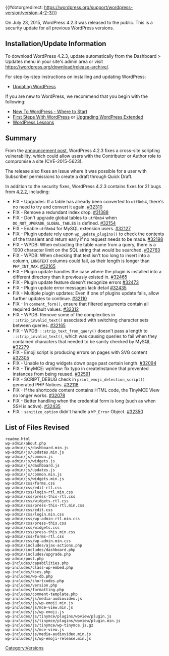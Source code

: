 {{#dotorgredirect: https://wordpress.org/support/wordpress-version/version-4-2-3/}}
{{Languages|
{{en|Version 4.2.3}}
{{ja|Version 4.2.3}}
}}

On July 23, 2015, WordPress 4.2.3 was released to the public. This is a security update for all previous WordPress versions.

== Installation/Update Information ==
To download WordPress 4.2.3, update automatically from the Dashboard > Updates menu in your site's admin area or visit https://wordpress.org/download/release-archive/.

For step-by-step instructions on installing and updating WordPress:
* [[Updating WordPress]]

If you are new to WordPress, we recommend that you begin with the following:
* [[New To WordPress - Where to Start]]
* [[First Steps With WordPress]] or [[Upgrading WordPress Extended]]
* [[WordPress Lessons]]

== Summary ==
From the [https://wordpress.org/news/2015/07/wordpress-4-2-3/ announcement post], WordPress 4.2.3 fixes a cross-site scripting vulnerability, which could allow users with the Contributor or Author role to compromise a site (CVE-2015-5623).

The release also fixes an issue where it was possible for a user with Subscriber permissions to create a draft through Quick Draft.

In addition to the security fixes, WordPress 4.2.3 contains fixes for 21 bugs from [[Version_4.2.2|4.2.2]], including:

* FIX - Upgrades: If a table has already been converted to <tt>utf8mb4</tt>, there's no need to try and convert it again. [https://core.trac.wordpress.org/ticket/32310 #32310]
* FIX - Remove a redundant index drop. [https://core.trac.wordpress.org/ticket/31388 #31388]
* FIX - Don't upgrade global tables to <tt>utf8mb4</tt> when <tt>DO_NOT_UPGRADE_GLOBAL_TABLES</tt> is defined. [https://core.trac.wordpress.org/ticket/32154 #32154]
* FIX - Enable <tt>utf8mb4</tt> for MySQL extension users. [https://core.trac.wordpress.org/ticket/32127 #32127]
* FIX - Plugin update rely upon <tt>wp_update_plugins()</tt> to check the contents of the transient and return early if no request needs to be made. [https://core.trac.wordpress.org/ticket/32198 #32198]
* FIX - WPDB: When extracting the table name from a query, there is a 1000 character limit on the SQL string that would be searched. [https://core.trac.wordpress.org/ticket/32763 #32763]
* FIX - WPDB: When checking that text isn't too long to insert into a column, <tt>LONGTEXT</tt> columns could fail, as their length is longer than <tt>PHP_INT_MAX</tt>. [https://core.trac.wordpress.org/ticket/32165 #32165]
* FIX - Plugin update handles the case where the plugin is installed into a different directory than it previously existed in. [https://core.trac.wordpress.org/ticket/32465 #32465]
* FIX - Plugin update feature doesn't recognize errors [https://core.trac.wordpress.org/ticket/32473 #32473]
* FIX - Plugin update error messages lack detail [https://core.trac.wordpress.org/ticket/32435 #32435]
* FIX - Multiple plugin updates: Even if one of plugins update fails, allow further updates to continue. [https://core.trac.wordpress.org/ticket/32110 #32110]
* FIX - In <tt>comment_form()</tt>, ensure that filtered arguments contain all required default values. [https://core.trac.wordpress.org/ticket/32312 #32312] 
* FIX - WPDB: Remove some of the complexities in <tt>::strip_invalid_text()</tt> associated with switching character sets between queries. [https://core.trac.wordpress.org/ticket/32165 #32165] 
* FIX - WPDB: <tt>::strip_text_from_query()</tt> doesn't pass a length to <tt>::strip_invalid_text()</tt>, which was causing queries to fail when they contained characters that needed to be sanity checked by MySQL. [https://core.trac.wordpress.org/ticket/32279 #32279] 
* FIX - Emoji script is producing errors on pages with SVG content [https://core.trac.wordpress.org/ticket/32305 #32305] 
* FIX - Unable to drag widgets down page past certain length. [https://core.trac.wordpress.org/ticket/32094 #32094]
* FIX - TinyMCE: wpView: fix typo in createInstance that prevented instances from being reused. [https://core.trac.wordpress.org/ticket/32591 #32591] 
* FIX - SCRIPT_DEBUG check in <tt>print_emoji_detection_script()</tt> generated PHP Notices. [https://core.trac.wordpress.org/ticket/32118 #32118] 
* FIX - If the shortcode content contains HTML code, the TinyMCE View no longer works. [https://core.trac.wordpress.org/ticket/32078 #32078] 
* FIX - Better handling when the credential form is long (such as when SSH is active). [https://core.trac.wordpress.org/ticket/32435 #32435]
* FIX - <tt>sanitize_option</tt> didn't handle a <tt>WP_Error</tt> Object. [https://core.trac.wordpress.org/ticket/32350 #32350]

== List of Files Revised ==
<pre>
readme.html
wp-admin/about.php
wp-admin/js/dashboard.min.js
wp-admin/js/updates.min.js
wp-admin/js/common.js
wp-admin/js/widgets.js
wp-admin/js/dashboard.js
wp-admin/js/updates.js
wp-admin/js/common.min.js
wp-admin/js/widgets.min.js
wp-admin/css/forms.css
wp-admin/css/edit-rtl.css
wp-admin/css/login-rtl.min.css
wp-admin/css/press-this-rtl.css
wp-admin/css/widgets-rtl.css
wp-admin/css/press-this-rtl.min.css
wp-admin/css/edit.css
wp-admin/css/login.min.css
wp-admin/css/wp-admin-rtl.min.css
wp-admin/css/press-this.css
wp-admin/css/widgets.css
wp-admin/css/press-this.min.css
wp-admin/css/forms-rtl.css
wp-admin/css/wp-admin.min.css
wp-admin/includes/ajax-actions.php
wp-admin/includes/dashboard.php
wp-admin/includes/upgrade.php
wp-admin/post.php
wp-includes/capabilities.php
wp-includes/class-wp-embed.php
wp-includes/kses.php
wp-includes/wp-db.php
wp-includes/shortcodes.php
wp-includes/version.php
wp-includes/formatting.php
wp-includes/comment-template.php
wp-includes/js/media-audiovideo.js
wp-includes/js/wp-emoji.min.js
wp-includes/js/mce-view.min.js
wp-includes/js/wp-emoji.js
wp-includes/js/tinymce/plugins/wpview/plugin.js
wp-includes/js/tinymce/plugins/wpview/plugin.min.js
wp-includes/js/tinymce/wp-tinymce.js.gz
wp-includes/js/mce-view.js
wp-includes/js/media-audiovideo.min.js
wp-includes/js/wp-emoji-release.min.js
</pre>

{{Versions}}

[[Category:Versions]]
